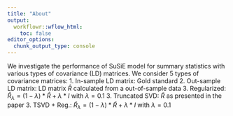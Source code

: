 ```yaml
---
title: "About"
output:
  workflowr::wflow_html:
    toc: false
editor_options:
  chunk_output_type: console
---
```


We investigate the performance of SuSiE model for summary statistics with various types of covariance (LD) matrices. We consider 5 types of covariance matrices:
1. In-sample LD matrix: Gold standard
2. Out-sample LD matrix: LD matrix $\widehat{R}$ calculated from a out-of-sample data
3. Regularized: $\widehat{R}_{\lambda} = (1-\lambda) * \widehat{R} + \lambda * I$ with $\lambda = 0.1$
3. Truncated SVD: $\tilde{R}$ as presented in the paper
3. TSVD + Reg.: $\tilde{R}_{\lambda} = (1-\lambda) * \tilde{R} + \lambda * I$ with $\lambda = 0.1$

